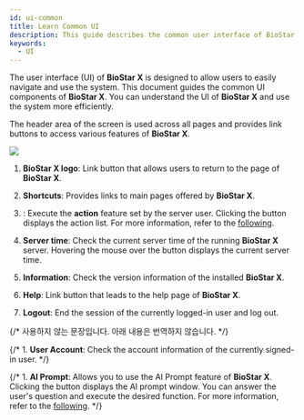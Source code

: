 ```yaml
---
id: ui-common
title: Learn Common UI
description: This guide describes the common user interface of BioStar X.
keywords:
  - UI
---
```


The user interface (UI) of **BioStar X** is designed to allow users to easily navigate and use the system. This document guides the common UI components of **BioStar X**. You can understand the UI of **BioStar X** and use the system more efficiently.

The header area of the screen is used across all pages and provides link buttons to access various features of **BioStar X**.

<Image src='/img/biostarx-header.png' />

<Calloutlists>

1. **BioStar X logo**: Link button that allows users to return to the <Cmd sid='shell.header.launcher' /> page of **BioStar X**.

2. **Shortcuts**: Provides links to main pages offered by **BioStar X**.

3. <Cmd sid='shell.header.action' />: Execute the **action** feature set by the server user. Clicking the button displays the action list. For more information, refer to the [following](settings-custom-interface).

4. <IcSvTime width='26' height='26' /> **Server time**: Check the current server time of the running **BioStar X** server. Hovering the mouse over the button displays the current server time.

5. <IcInfo width='26' height='26' /> **Information**: Check the version information of the installed **BioStar X**.

6. <IcHelp width='26' height='26' /> **Help**: Link button that leads to the help page of **BioStar X**.

7. <IcLogout width='26' height='26' /> **Logout**: End the session of the currently logged-in user and log out.

</Calloutlists>

{/* 사용하지 않는 문장입니다. 아래 내용은 번역하지 않습니다. */}

{/* 1. <IcAccout width='26' height='26' /> **User Account**: Check the account information of the currently signed-in user. */}

{/* 1. <IcAibtn width='26' height='26' /> **AI Prompt**: Allows you to use the AI Prompt feature of **BioStar X**. Clicking the button displays the AI prompt window. You can answer the user's question and execute the desired function. For more information, refer to the [following](#). */}
